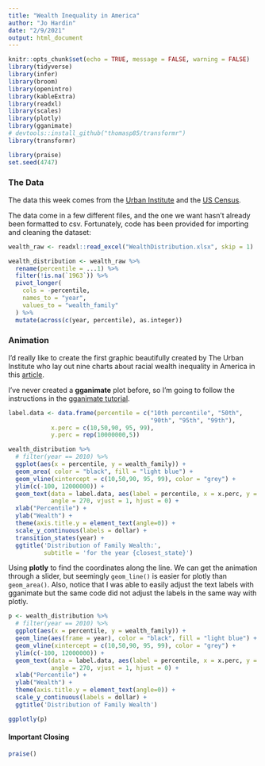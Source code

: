 ```yaml
---
title: "Wealth Inequality in America"
author: "Jo Hardin"
date: "2/9/2021"
output: html_document
---
```


```r
knitr::opts_chunk$set(echo = TRUE, message = FALSE, warning = FALSE)
library(tidyverse)
library(infer)
library(broom)
library(openintro)
library(kableExtra)
library(readxl)
library(scales)
library(plotly)
library(gganimate)
# devtools::install_github("thomasp85/transformr")
library(transformr)

library(praise)
set.seed(4747)
```

### The Data

The data this week comes from the [Urban Institute](https://apps.urban.org/features/wealth-inequality-charts/) and the [US Census](https://www.census.gov/data/tables/time-series/demo/income-poverty/historical-income-households.html).

The data come in a few different files, and the one we want hasn't already been formatted to csv.  Fortunately, code has been provided for importing and cleaning the dataset:

```r
wealth_raw <- readxl::read_excel("WealthDistribution.xlsx", skip = 1)

wealth_distribution <- wealth_raw %>%
  rename(percentile = ...1) %>%
  filter(!is.na(`1963`)) %>%
  pivot_longer(
    cols = -percentile,
    names_to = "year",
    values_to = "wealth_family"
  ) %>%
  mutate(across(c(year, percentile), as.integer))
```

### Animation

I'd really like to create the first graphic beautifully created by The Urban Institute who lay out nine charts about racial wealth inequality in America in this [article](https://apps.urban.org/features/wealth-inequality-charts/). 


I've never created a **gganimate** plot before, so I'm going to follow the instructions in the [gganimate tutorial](https://gganimate.com/articles/gganimate.html).

```r

label.data <- data.frame(percentile = c("10th percentile", "50th",
                                        "90th", "95th", "99th"),
            x.perc = c(10,50,90, 95, 99), 
            y.perc = rep(10000000,5))

wealth_distribution %>%
  # filter(year == 2010) %>%
  ggplot(aes(x = percentile, y = wealth_family)) +
  geom_area( color = "black", fill = "light blue") +
  geom_vline(xintercept = c(10,50,90, 95, 99), color = "grey") + 
  ylim(c(-100, 12000000)) +
  geom_text(data = label.data, aes(label = percentile, x = x.perc, y = y.perc),
            angle = 270, vjust = 1, hjust = 0) +
  xlab("Percentile") + 
  ylab("Wealth") + 
  theme(axis.title.y = element_text(angle=0)) +
  scale_y_continuous(labels = dollar) +
  transition_states(year) +
  ggtitle('Distribution of Family Wealth:',
          subtitle = 'for the year {closest_state}')
```

Using **plotly** to find the coordinates along the line.  We can get the animation through a slider, but seemingly `geom_line()` is easier for plotly than `geom_area()`.  Also, notice that I was able to easily adjust the text labels with gganimate but the same code did not adjust the labels in the same way with plotly.

```r
p <- wealth_distribution %>%
  # filter(year == 2010) %>%
  ggplot(aes(x = percentile, y = wealth_family)) +
  geom_line(aes(frame = year), color = "black", fill = "light blue") +
  geom_vline(xintercept = c(10,50,90, 95, 99), color = "grey") + 
  ylim(c(-100, 12000000)) +
  geom_text(data = label.data, aes(label = percentile, x = x.perc, y = y.perc),
            angle = 270, vjust = 1, hjust = 0) +
  xlab("Percentile") + 
  ylab("Wealth") + 
  theme(axis.title.y = element_text(angle=0)) +
  scale_y_continuous(labels = dollar) +
  ggtitle('Distribution of Family Wealth')

ggplotly(p)
```



####  Important Closing

```r
praise()
```






